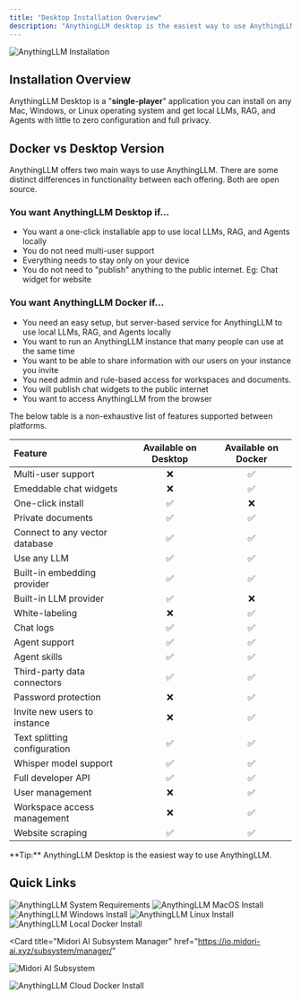 ```yaml
---
title: "Desktop Installation Overview"
description: "AnythingLLM desktop is the easiest way to use AnythingLLM for most people."
---
```



<Image
  src="/images/getting-started/installation/header-image.png"
  height={1080}
  width={1920}
  quality={100}
  alt="AnythingLLM Installation"
/>

## Installation Overview

AnythingLLM Desktop is a "**single-player**" application you can install on any Mac, Windows, or Linux operating system and get local LLMs, RAG, and Agents with little to zero configuration and full privacy.

## Docker vs Desktop Version

AnythingLLM offers two main ways to use AnythingLLM. There are some distinct differences in functionality between each offering. Both are open source.

### You want AnythingLLM Desktop if...

- You want a one-click installable app to use local LLMs, RAG, and Agents locally
- You do not need multi-user support
- Everything needs to stay only on your device
- You do not need to "publish" anything to the public internet. Eg: Chat widget for website

### You want AnythingLLM Docker if...

- You need an easy setup, but server-based service for AnythingLLM to use local LLMs, RAG, and Agents locally
- You want to run an AnythingLLM instance that many people can use at the same time
- You want to be able to share information with our users on your instance you invite
- You need admin and rule-based access for workspaces and documents.
- You will publish chat widgets to the public internet
- You want to access AnythingLLM from the browser

The below table is a non-exhaustive list of features supported between platforms.

| Feature                        | Available on Desktop | Available on Docker |
| :----------------------------- | :------------------: | :-----------------: |
| Multi-user support             |          ❌          |         ✅          |
| Emeddable chat widgets         |          ❌          |         ✅          |
| One-click install              |          ✅          |         ❌          |
| Private documents              |          ✅          |         ✅          |
| Connect to any vector database |          ✅          |         ✅          |
| Use any LLM                    |          ✅          |         ✅          |
| Built-in embedding provider    |          ✅          |         ✅          |
| Built-in LLM provider          |          ✅          |         ❌          |
| White-labeling                 |          ❌          |         ✅          |
| Chat logs                      |          ✅          |         ✅          |
| Agent support                  |          ✅          |         ✅          |
| Agent skills                   |          ✅          |         ✅          |
| Third-party data connectors    |          ✅          |         ✅          |
| Password protection            |          ❌          |         ✅          |
| Invite new users to instance   |          ❌          |         ✅          |
| Text splitting configuration   |          ✅          |         ✅          |
| Whisper model support          |          ✅          |         ✅          |
| Full developer API             |          ✅          |         ✅          |
| User management                |          ❌          |         ✅          |
| Workspace access management    |          ❌          |         ✅          |
| Website scraping               |          ✅          |         ✅          |

<Callout type="info" emoji="️💡">
  **Tip:** AnythingLLM Desktop is the easiest way to use AnythingLLM.
</Callout>

<br />

## Quick Links

<Cards>
  <Card title="System Requirements" href="system-requirements"> 
    <Image
      src="/images/getting-started/installation/system-requirements.png" 
      height={1080} 
      width={1920} 
      quality={100}
      alt="AnythingLLM System Requirements"
    />
  </Card>

<Card title="MacOS Install" href="macos">
  <Image
    src="/images/getting-started/installation/macos/header-image.png"
    height={1080}
    width={1920}
    quality={100}
    alt="AnythingLLM MacOS Install"
  />
</Card>

<Card title="Windows Install" href="windows">
  <Image
    src="/images/getting-started/installation/windows/header-image.png"
    height={1080}
    width={1920}
    quality={100}
    alt="AnythingLLM Windows Install"
  />
</Card>

<Card title="Linux Install" href="linux">
  <Image
    src="/images/getting-started/installation/linux/header-image.png"
    height={1080}
    width={1920}
    quality={100}
    alt="AnythingLLM Linux Install"
  />
</Card>

<Card title="Local Docker Install" href="/installation-docker/local-docker">
  <Image
    src="/images/getting-started/installation/local-docker/header-image.png"
    height={1080}
    width={1920}
    quality={100}
    alt="AnythingLLM Local Docker Install"
  />
</Card>

<Card
  title="Midori AI Subsystem Manager"
  href="https://io.midori-ai.xyz/subsystem/manager/"
>
  <Image
    src="/images/getting-started/installation/local-docker/midori-subsystem.png"
    height={1080}
    width={1920}
    quality={100}
    alt="Midori AI Subsystem"
  />
</Card>

  <Card title="Cloud Docker Install" href="/installation-docker/cloud-docker"> 
    <Image
      src="/images/getting-started/installation/cloud-docker/header-image.png" 
      height={1080} 
      width={1920} 
      quality={100}
      alt="AnythingLLM Cloud Docker Install"
    />
  </Card>  
</Cards>


<style global jsx>{`
  img {
    aspect-ratio: 16/9;
    object-fit: cover;
  }
`}</style>
